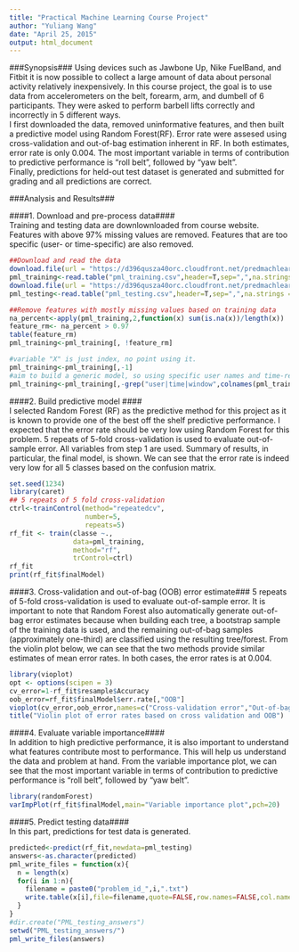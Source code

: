 ```yaml
---
title: "Practical Machine Learning Course Project"
author: "Yuliang Wang"
date: "April 25, 2015"
output: html_document
---
```

###Synopsis###
Using devices such as Jawbone Up, Nike FuelBand, and Fitbit it is now possible to collect a large amount of data about personal activity relatively inexpensively. In this course project, the goal is to use data from accelerometers on the belt, forearm, arm, and dumbell of 6 participants. They were asked to perform barbell lifts correctly and incorrectly in 5 different ways.  
I first downloaded the data, removed uninformative features, and then built a predictive model using Random Forest(RF). 
Error rate were assesed using cross-validation and out-of-bag estimation inherent in RF. In both estimates, error rate is only 0.004. The most important variable in terms of contribution to predictive performance is "roll belt", followed by "yaw belt".  
Finally, predictions for held-out test dataset is generated and submitted for grading and all predictions are correct.  

###Analysis and Results###

####1. Download and pre-process data####  
Training and testing data are downlownloaded from course website. Features with above 97% missing values are removed. Features that are too specific (user- or time-specific) are also removed.  
```r
##Download and read the data
download.file(url = "https://d396qusza40orc.cloudfront.net/predmachlearn/pml-training.csv", destfile = "pml_training.csv", method = "curl")
pml_training<-read.table("pml_training.csv",header=T,sep=",",na.strings = c("","NA","#DIV/0!"))
download.file(url = "https://d396qusza40orc.cloudfront.net/predmachlearn/pml-testing.csv", destfile = "pml_testing.csv", method = "curl")
pml_testing<-read.table("pml_testing.csv",header=T,sep=",",na.strings = c("","NA","#DIV/0!"))

##Remove features with mostly missing values based on training data
na_percent<-apply(pml_training,2,function(x) sum(is.na(x))/length(x))
feature_rm<- na_percent > 0.97
table(feature_rm)
pml_training<-pml_training[, !feature_rm]

#variable "X" is just index, no point using it.
pml_training<-pml_training[,-1]
#aim to build a generic model, so using specific user names and time-related features are not generally applicable 
pml_training<-pml_training[,-grep("user|time|window",colnames(pml_training))]
```

####2. Build predictive model ####  
I selected Random Forest (RF) as the predictive method for this project as it is known to provide one of the best off the shelf predictive performance. I expected that the error rate should be very low using Random Forest for this problem. 5 repeats of 5-fold cross-validation is used to evaluate out-of-sample error. All variables from step 1 are used. Summary of results, in particular, the final model, is shown. We can see that the error rate is indeed very low for all 5 classes based on the confusion matrix. 
```r
set.seed(1234)
library(caret)
## 5 repeats of 5 fold cross-validation 
ctrl<-trainControl(method="repeatedcv",
                   number=5,
                   repeats=5)
rf_fit <- train(classe ~.,
                data=pml_training,
                method="rf",
                trControl=ctrl)
rf_fit
print(rf_fit$finalModel)
```

####3. Cross-validation and out-of-bag (OOB) error estimate###
5 repeats of 5-fold cross-validation is used to evaluate out-of-sample error. It is important to note that Random Forest also automatically generate out-of-bag error estimates because when building each tree, a bootstrap sample of the training data is used, and the remaining out-of-bag samples (approximately one-third) are classified using the resulting tree/forest. From the violin plot below, we can see that the two methods provide similar estimates of mean error rates. In both cases, the error rates is at 0.004.  
```r
library(vioplot)
opt <- options(scipen = 3)
cv_error=1-rf_fit$resample$Accuracy
oob_error=rf_fit$finalModel$err.rate[,"OOB"]
vioplot(cv_error,oob_error,names=c("Cross-validation error","Out-of-bag error"))
title("Violin plot of error rates based on cross validation and OOB")
```
  
####4. Evaluate variable importance####  
In addition to high predictive performance, it is also important to understand what features contribute most to performance. This will help us understand the data and problem at hand. From the variable importance plot, we can see that the most important variable in terms of contribution to predictive performance is "roll belt", followed by "yaw belt".  

```r
library(randomForest)
varImpPlot(rf_fit$finalModel,main="Variable importance plot",pch=20)
```

####5. Predict testing data####  
In this part, predictions for test data is generated.  
```r
predicted<-predict(rf_fit,newdata=pml_testing)
answers<-as.character(predicted)
pml_write_files = function(x){
  n = length(x)
  for(i in 1:n){
    filename = paste0("problem_id_",i,".txt")
    write.table(x[i],file=filename,quote=FALSE,row.names=FALSE,col.names=FALSE)
  }
}
#dir.create("PML_testing_answers")
setwd("PML_testing_answers/")
pml_write_files(answers)
```
